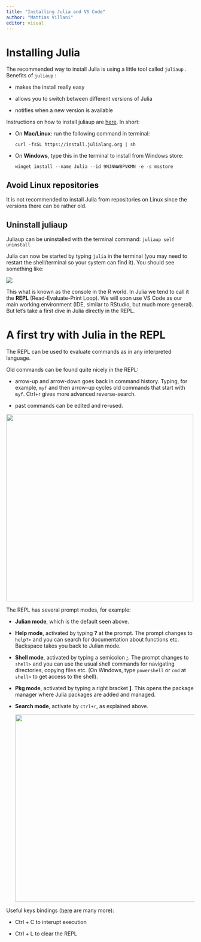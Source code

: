 ```yaml
---
title: "Installing Julia and VS Code"
author: "Mattias Villani" 
editor: visual
---
```


# Installing Julia

The recommended way to install Julia is using a little tool called `juliaup` . Benefits of `juliaup` :

-   makes the install really easy

-   allows you to switch between different versions of Julia

-   notifies when a new version is available

Instructions on how to install juliaup are [here](https://julialang.org/install/). In short:

-   On **Mac/Linux**: run the following command in terminal:

    ```         
    curl -fsSL https://install.julialang.org | sh
    ```

-   On **Windows**, type this in the terminal to install from Windows store:

    ```         
    winget install --name Julia --id 9NJNWW8PVKMN -e -s msstore
    ```

::: callout-warning
## Avoid Linux repositories

It is not recommended to install Julia from repositories on Linux since the versions there can be rather old.
:::

::: callout-tip
## Uninstall juliaup

Juliaup can be uninstalled with the terminal command: `juliaup self uninstall`
:::

Julia can now be started by typing `julia` in the terminal (you may need to restart the shell/terminal so your system can find it). You should see something like:

![](figs/juliastart.png)

This what is known as the console in the R world. In Julia we tend to call it the **REPL** (Read-Evaluate-Print Loop). We will soon use VS Code as our main working environment (IDE, similar to RStudio, but much more general). But let's take a first dive in Julia directly in the REPL.

# A first try with Julia in the REPL

The REPL can be used to evaluate commands as in any interpreted language.

Old commands can be found quite nicely in the REPL:

-   arrow-up and arrow-down goes back in command history. Typing, for example, `myf` and then arrow-up cycles old commands that start with `myf`. Ctrl+r gives more advanced reverse-search.

-   past commands can be edited and re-used.

![](figs/navigateREPL.gif){width="500"}

The REPL has several prompt modes, for example:

-   **Julian mode**, which is the default seen above.

-   **Help mode**, activated by typing **?** at the prompt. The prompt changes to `help?>` and you can search for documentation about functions etc. Backspace takes you back to Julian mode.

-   **Shell mode**, activated by typing a semicolon **;**. The prompt changes to `shell>` and you can use the usual shell commands for navigating directories, copying files etc. (On Windows, type `powershell` or `cmd` at `shell>` to get access to the shell).

-   **Pkg mode**, activated by typing a right bracket **\]**. This opens the package manager where Julia packages are added and managed.

-   **Search mode**, activate by `ctrl+r`, as explained above.

    ![](figs/REPLmodes.gif){width="500"}

Useful keys bindings ([here](https://docs.julialang.org/en/v1/stdlib/REPL/#Key-bindings) are many more):

-   Ctrl + C to interupt execution

-   Ctrl + L to clear the REPL
